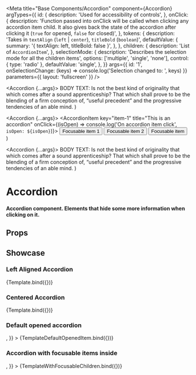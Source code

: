 
<Meta
  title="Base Components/Accordion"
  component={Accordion}
  argTypes={{
    id: {
      description: 'Used for accessibility of controls',
    },
    onClick: {
      description:
        'Function passed into onClick will be called when clicking any accordion item child. It also gives back the state of the accordion after clicking it (`true` for opened, `false` for closed)',
    },
    tokens: {
      description: 'Takes in `textAlign` (`left` | `center`), `titleBold` (`boolean`)',
      defaultValue: {
        summary: '{ textAlign: left, titleBold: false }',
      },
    },
    children: {
      description: 'List of `AccordionItem`',
    },
    selectionMode: {
      description: 'Describes the selection mode for all the children items',
      options: ['multiple', 'single', 'none'],
      control: { type: 'radio' },
      defaultValue: 'single',
    },
  }}
  args={{
    id: '1',
    onSelectionChange: (keys) => console.log('Selection changed to: ', keys)
  }}
  parameters={{ layout: 'fullscreen' }}
/>

  <Accordion {...args}>
    <AccordionItem key="item-1" title="This is an accordion">
      BODY TEXT: Is not the best kind of originality that which comes after a sound apprenticeship? That which shall
      prove to be the blending of a firm conception of, “useful precedent” and the progressive tendencies of an able
      mind.
    </AccordionItem>
  </Accordion>
)

  <Accordion {...args}>
    <AccordionItem key="item-1" title="This is an accordion" onClick={(isOpen) => console.log('On accordion item click', `isOpen: ${isOpen}`)}>
      <Button>Focusable item 1</Button>
      <Button>Focusable item 2</Button>
    </AccordionItem>
    <AccordionItem key="item-2" title="This is an accordion 2">
      <Button>Focusable item</Button>
    </AccordionItem>
  </Accordion>
)

  <Accordion {...args}>
    <AccordionItem key="item-1" title="This is an accordion" defaultIsOpen>
      BODY TEXT: Is not the best kind of originality that which comes after a sound apprenticeship? That which shall
      prove to be the blending of a firm conception of, “useful precedent” and the progressive tendencies of an able
      mind.
    </AccordionItem>
  </Accordion>
)

# Accordion

#### Accordion component. Elements that hide some more information when clicking on it.

## Props

<ArgTypes />

## Showcase

### Left Aligned Accordion

<Canvas>
  <Story
    name="Left Aligned"
    args={{
      id: 'accordion',
      icon: 'Plus',
      tokens: {
        titleBold: true,
        textAlign: 'left',
      },
    }}
  >
    {Template.bind({})}
  </Story>
</Canvas>

### Centered Accordion

<Canvas>
  <Story
    name="Center Aligned"
    args={{
      id: 'accordion',
      tokens: {
        textAlign: 'center',
      },
    }}
  >
    {Template.bind({})}
  </Story>
</Canvas>

### Default opened accordion

<Canvas>
  <Story
    name="Default opened"
    args={{
      id: 'accordion',
      tokens: {
        textAlign: 'left',
      },
      icon: <CloseBtn />,
    }}
  >
    {TemplateDefaultOpenedItem.bind({})}
  </Story>
</Canvas>

### Accordion with focusable items inside

<Canvas>
  <Story
    name="With focusable items"
    args={{
      id: 'accordion',
      tokens: {
        textAlign: 'left',
      },
      icon: <CloseBtn />,
    }}
  >
    {TemplateWithFocusableChildren.bind({})}
  </Story>
</Canvas>